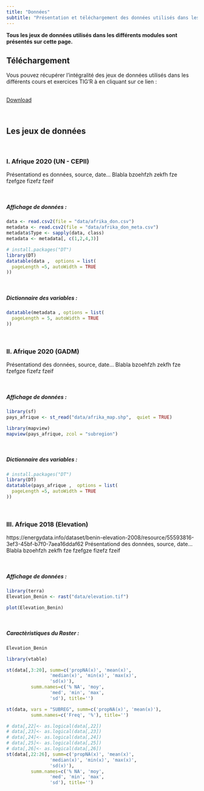 ```yaml
---
title: "Données"
subtitle: "Présentation et téléchargement des données utilisés dans les modules"
---
```


<!-- ::: column-margin -->

<!-- ![](img/data.png){width="35%"} -->

<!-- ::: -->

:::{.callout-note}
**Tous les jeux de données utilisés dans les différents modules sont présentés sur cette page.**
:::



## Téléchargement

Vous pouvez récupérer l'intégralité des jeux de données utilisés dans les différents cours et exercices TIG'R à en cliquant sur ce lien : 

::: {.center}
[<span style="font-size: 400%;" class="bi bi-box-arrow-down"></span> <br/> Download]()</p>
:::


</br>

## Les jeux de données

\

### [I. Afrique 2020 (UN - CEPII)]{.blue-data}

Présentationd es données, source, date... Blabla bzoehfzh zekfh fze fzefgze fizefz fzeif 

</br>

##### Affichage de données :



```r

data <- read.csv2(file = "data/afrika_don.csv")
metadata <- read.csv2(file = "data/afrika_don_meta.csv")
metadata$Type <- sapply(data, class)
metadata <- metadata[, c(1,2,4,3)]

# install.packages("DT")
library(DT)
datatable(data ,  options = list(
  pageLength =5, autoWidth = TRUE
))


```


</br>

##### Dictionnaire des variables :


```r


datatable(metadata , options = list(
  pageLength = 5, autoWidth = TRUE
))

```

\

### [II. Afrique 2020 (GADM)]{.blue-data}

Présentationd des données, source, date... Blabla bzoehfzh zekfh fze fzefgze fizefz fzeif 

</br>

##### Affichage de données :



```r

library(sf)
pays_afrique <- st_read("data/afrika_map.shp",  quiet = TRUE)

library(mapview)
mapview(pays_afrique, zcol = "subregion")


```


</br>

##### Dictionnaire des variables :


```r


# install.packages("DT")
library(DT)
datatable(pays_afrique ,  options = list(
  pageLength =5, autoWidth = TRUE
))


```

\

### [III. Afrique 2018 (Elevation)]{.blue-data}

https://energydata.info/dataset/benin-elevation-2008/resource/55593816-3ef3-45bf-b7f0-7aea16ddaf62
Présentationd des données, source, date... Blabla bzoehfzh zekfh fze fzefgze fizefz fzeif 

</br>

##### Affichage de données :



```r

library(terra)
Elevation_Benin <- rast("data/elevation.tif") 

plot(Elevation_Benin)

```


</br>

##### Caractèristiques du Raster :


```r

Elevation_Benin

```






```r
library(vtable)

st(data[,3:20], summ=c('propNA(x)', 'mean(x)',
                'median(x)', 'min(x)', 'max(x)', 
                'sd(x)'),
         summ.names=c('% NA', 'moy',
                'med', 'min', 'max', 
                'sd'), title='')

```


```r

st(data, vars = "SUBREG", summ=c('propNA(x)', 'mean(x)'),
         summ.names=c('Freq', '%'), title='')


```


```r


# data[,22]<- as.logical(data[,22])
# data[,23]<- as.logical(data[,23])
# data[,24]<- as.logical(data[,24])
# data[,25]<- as.logical(data[,25])
# data[,26]<- as.logical(data[,26])
st(data[,22:26], summ=c('propNA(x)', 'mean(x)',
                'median(x)', 'min(x)', 'max(x)', 
                'sd(x)'),
         summ.names=c('% NA', 'moy',
                'med', 'min', 'max', 
                'sd'), title='')

```

<!-- ```{r echo = FALSE, include = TRUE, eval = FALSE, warning= FALSE, out.width="100%"} -->

<!-- par(mfrow=c(2,2)) -->

<!-- for (i in 4:ncol(data)){ -->

<!--   if (is.numeric( data[,i])){ -->

<!--     if(length(unique(data[,i]))==2){ -->

<!--       barplot(table(as.logical(data[,i])), main = metadata[i,2], xlab = colnames(data)[i]) -->

<!--     } else { -->

<!--   hist(data[,i], main = metadata[i,2], xlab = colnames(data)[i]) -->

<!--   abline(v = summary(data[,i])[2], lwd = 1, col="green4" ) -->

<!--   abline(v = summary(data[,i])[3], lwd = 1, col="green4") -->

<!--   abline(v = summary(data[,i])[5], lwd = 1, col="green4") -->

<!--   abline(v = summary(data[,i])[4], col="red", lwd=2) -->

<!--   } -->

<!--     } else { -->

<!--     barplot(table(data[,i]), main = metadata[i,2], xlab = colnames(data)[i]) -->

<!--   } -->

<!-- } -->

<!-- ``` -->
